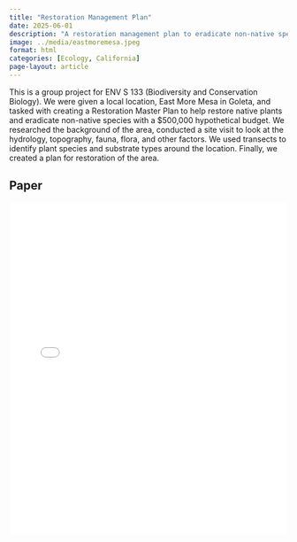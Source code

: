 ```yaml
---
title: "Restoration Management Plan"
date: 2025-06-01
description: "A restoration management plan to eradicate non-native species and replace with California native species at East More Mesa space in Goleta, California."
image: ../media/eastmoremesa.jpeg
format: html
categories: [Ecology, California]
page-layout: article
---
```


This is a group project for ENV S 133 (Biodiversity and Conservation Biology). We were given a local location, East More Mesa in Goleta, and tasked with creating a Restoration Master Plan to help restore native plants and eradicate non-native species with a \$500,000 hypothetical budget. We researched the background of the area, conducted a site visit to look at the hydrology, topography, fauna, flora, and other factors. We used transects to identify plant species and substrate types around the location. Finally, we created a plan for restoration of the area.

## Paper

<iframe src="RMP.pdf" width="100%" height="600px" style="border:none;">

</iframe>
